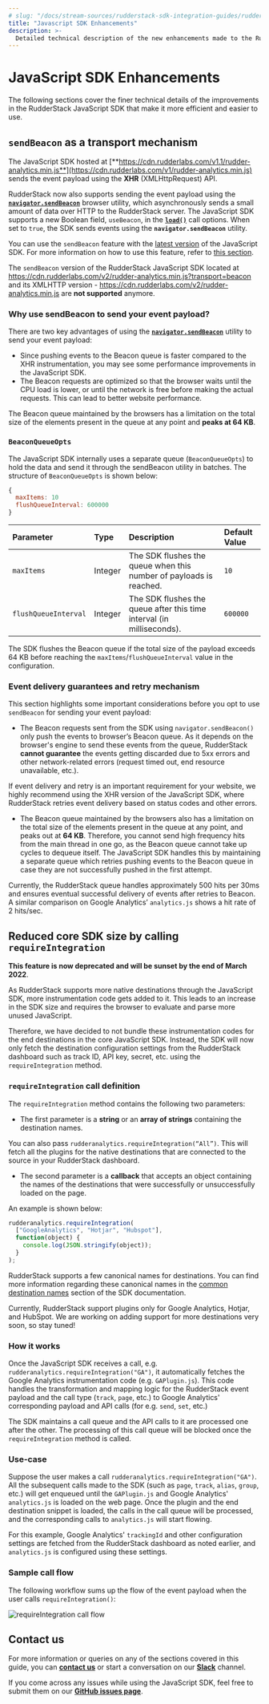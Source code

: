 ```yaml
---
# slug: "/docs/stream-sources/rudderstack-sdk-integration-guides/rudderstack-javascript-sdk/javascript-sdk-enhancements"
title: "Javascript SDK Enhancements"
description: >-
  Detailed technical description of the new enhancements made to the RudderStack JavaScript SDK.
---
```


# JavaScript SDK Enhancements

The following sections cover the finer technical details of the improvements in the RudderStack JavaScript SDK that make it more efficient and easier to use.

## `sendBeacon` as a transport mechanism

The JavaScript SDK hosted at [**https://cdn.rudderlabs.com/v1.1/rudder-analytics.min.js**](https://cdn.rudderlabs.com/v1/rudder-analytics.min.js) sends the event payload using the **XHR** \(XMLHttpRequest\) API. 

RudderStack now also supports sending the event payload using the [**`navigator.sendBeacon`**](https://developer.mozilla.org/en-US/docs/Web/API/Navigator/sendBeacon) browser utility, which asynchronously sends a small amount of data over HTTP to the RudderStack server. The JavaScript SDK supports a new Boolean field, `useBeacon`, in the [**`load()`**](https://rudderstack.com/docs/stream-sources/rudderstack-sdk-integration-guides/rudderstack-javascript-sdk/#the-options-parameter) call options. When set to `true`, the SDK sends events using the **`navigator.sendBeacon`** utility.

<div class="successBlock">

You can use the <code class="inline-code">sendBeacon</code> feature with the <a href="https://cdn.rudderlabs.com/v1.1/rudder-analytics.min.js">latest version</a> of the JavaScript SDK. For more information on how to use this feature, refer to <a href="https://rudderstack.com/docs/stream-sources/rudderstack-sdk-integration-guides/rudderstack-javascript-sdk/#the-options-parameter">this section</a>.
</div>

<div class="warningBlock">
  
  The <code class="inline-code">sendBeacon</code> version of the RudderStack JavaScript SDK located at <a href="https://cdn.rudderlabs.com/v2/rudder-analytics.min.js?transport=beacon">https://cdn.rudderlabs.com/v2/rudder-analytics.min.js?transport=beacon</a> and its XMLHTTP version - <a href="https://cdn.rudderlabs.com/v2/rudder-analytics.min.js">https://cdn.rudderlabs.com/v2/rudder-analytics.min.js</a> are <strong>not supported</strong> anymore. 
</div>

### Why use sendBeacon to send your event payload?

There are two key advantages of using the [**`navigator.sendBeacon`**](https://developer.mozilla.org/en-US/docs/Web/API/Navigator/sendBeacon) utility to send your event payload:

- Since pushing events to the Beacon queue is faster compared to the XHR instrumentation, you may see some performance improvements in the JavaScript SDK.
- The Beacon requests are optimized so that the browser waits until the CPU load is lower, or until the network is free before making the actual requests. This can lead to better website performance.

<div class="infoBlock">

The Beacon queue maintained by the browsers has a limitation on the total size of the elements present in the queue at any point and <strong>peaks at 64 KB</strong>.
</div>

### `BeaconQueueOpts`

The JavaScript SDK internally uses a separate queue (`BeaconQueueOpts`) to hold the data and send it through the sendBeacon utility in batches. The structure of `BeaconQueueOpts` is shown below:

```javascript
{
  maxItems: 10 
  flushQueueInterval: 600000
}
```

| Parameter             | Type                                | Description                                                           | Default Value    |
| :-------------------- | :---------------------------------- | :---------------------------------------------------------------------| :----------------|
| `maxItems`            | Integer                             | The SDK flushes the queue when this number of payloads is reached.    | `10`             |
| `flushQueueInterval`  | Integer                             | The SDK flushes the queue after this time interval (in milliseconds). | `600000`         |


<div class="infoBlock">

The SDK flushes the Beacon queue if the total size of the payload exceeds 64 KB before reaching the <code class="inline-code">maxItems</code>/<code class="inline-code">flushQueueInterval</code> value in the configuration.
</div>

### Event delivery guarantees and retry mechanism

This section highlights some important considerations before you opt to use `sendBeacon` for sending your event payload:

- The Beacon requests sent from the SDK using `navigator.sendBeacon()` only push the events to browser’s Beacon queue. As it depends on the browser's engine to send these events from the queue, RudderStack **cannot guarantee** the events getting discarded due to 5xx errors and other network-related errors \(request timed out, end resource unavailable, etc.\).

<div class="warningBlock">

  If event delivery and retry is an important requirement for your website, we highly recommend using the XHR version of the JavaScript SDK, where RudderStack retries event delivery based on status codes and other errors.
</div>

- The Beacon queue maintained by the browsers also has a limitation on the total size of the elements present in the queue at any point, and peaks out at **64 KB**. Therefore, you cannot send high frequency hits from the main thread in one go, as the Beacon queue cannot take up cycles to dequeue itself. The JavaScript SDK handles this by maintaining a separate queue which retries pushing events to the Beacon queue in case they are not successfully pushed in the first attempt. 

<div class="successBlock">

Currently, the RudderStack queue handles approximately 500 hits per 30ms and ensures eventual successful delivery of events after retries to Beacon. A similar comparison on Google Analytics’ <code class="inline-code">analytics.js</code> shows a hit rate of 2 hits/sec.
</div>

## Reduced core SDK size by calling `requireIntegration`

<div class="warningBlock">
  
  <strong>This feature is now deprecated and will be sunset by the end of March 2022</strong>.
</div>

As RudderStack supports more native destinations through the JavaScript SDK, more instrumentation code gets added to it. This leads to an increase in the SDK size and requires the browser to evaluate and parse more unused JavaScript.

Therefore, we have decided to not bundle these instrumentation codes for the end destinations in the core JavaScript SDK. Instead, the SDK will now only fetch the destination configuration settings from the RudderStack dashboard such as track ID, API key, secret, etc. using the `requireIntegration` method.

### `requireIntegration` call definition

The `requireIntegration` method contains the following two parameters:

- The first parameter is a **string** or an **array of strings** containing the destination names.

<div class="infoBlock">

  You can also pass <code class="inline-code">rudderanalytics.requireIntegration(“All”)</code>. This will fetch all the plugins for the native destinations that are connected to the source in your RudderStack dashboard.
</div>

- The second parameter is a **callback** that accepts an object containing the names of the destinations that were successfully or unsuccessfully loaded on the page.

An example is shown below:

```javascript
rudderanalytics.requireIntegration(
  ["GoogleAnalytics", "Hotjar", "Hubspot"],
  function(object) {
    console.log(JSON.stringify(object));
  }
);
```
<div class="infoBlock">

RudderStack supports a few canonical names for destinations. You can find more information regarding these canonical names in the <a href="https://docs.rudderstack.com/rudderstack-sdk-integration-guides/rudderstack-javascript-sdk/#common-destination-names">common destination names</a> section of the SDK documentation.
</div>

<div class="warningBlock">

Currently, RudderStack support plugins only for Google Analytics, Hotjar, and HubSpot. We are working on adding support for more destinations very soon, so stay tuned!
</div>

### How it works

Once the JavaScript SDK receives a call, e.g. `rudderanalytics.requireIntegration("GA")`, it automatically fetches the Google Analytics instrumentation code \(e.g. `GAPlugin.js`\). This code handles the transformation and mapping logic for the RudderStack event payload and the call type \(`track`, `page`, etc.\) to Google Analytics' corresponding payload and API calls \(for e.g. `send`, `set`, etc.\)

The SDK maintains a call queue and the API calls to it are processed one after the other. The processing of this call queue will be blocked once the `requireIntegration` method is called.

### Use-case

Suppose the user makes a call `rudderanalytics.requireIntegration("GA")`. All the subsequent calls made to the SDK \(such as `page`, `track`, `alias`, `group`, etc.\) will get enqueued until the `GAPlugin.js` and Google Analytics' `analytics.js` is loaded on the web page. Once the plugin and the end destination snippet is loaded, the calls in the call queue will be processed, and the corresponding calls to `analytics.js` will start flowing.

<div class="infoBlock">

  For this example, Google Analytics' <code class="inline-code">trackingId</code> and other configuration settings are fetched from the RudderStack dashboard as noted earlier, and <code class="inline-code">analytics.js</code> is configured using these settings.
</div>

### Sample call flow

The following workflow sums up the flow of the event payload when the user calls `requireIntegration()`:

<img src="../../../assets/requireintegration-call-flow.png" alt="requireIntegration call flow" />

## Contact us

For more information or queries on any of the sections covered in this guide, you can [**contact us**](mailto:%20docs@rudderstack.com) or start a conversation on our [**Slack**](https://rudderstack.com/join-rudderstack-slack-community) channel.

If you come across any issues while using the JavaScript SDK, feel free to submit them on our [**GitHub issues page**](https://github.com/rudderlabs/rudder-sdk-js/issues).
